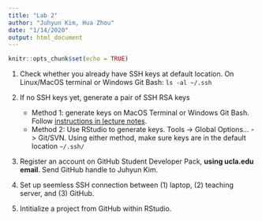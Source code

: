 ```yaml
---
title: "Lab 2"
author: "Juhyun Kim, Hua Zhou"
date: "1/14/2020"
output: html_document
---
```


```r
knitr::opts_chunk$set(echo = TRUE)
```

1. Check whether you already have SSH keys at default location. On Linux/MacOS terminal or Windows Git Bash:
    ```
    ls -al ~/.ssh
    ```
   
2. If no SSH keys yet, generate a pair of SSH RSA keys
    - Method 1: generate keys on MacOS Terminal or Windows Git Bash. Follow [instructions in lecture notes](https://ucla-biostat203b-2020winter.github.io/slides/02-linux/linux.html#steps-to-generate-keys).  
    - Method 2: Use RStudio to generate keys. Tools -> Global Options... -> Git/SVN. 
Using either method, make sure keys are in the default location `~/.ssh/`

3. Register an account on GitHub Student Developer Pack, **using ucla.edu email**. Send GitHub handle to Juhyun Kim.

4. Set up seemless SSH connection between (1) laptop, (2) teaching server, and (3) GitHub.

5. Intitialize a project from GitHub within RStudio.

